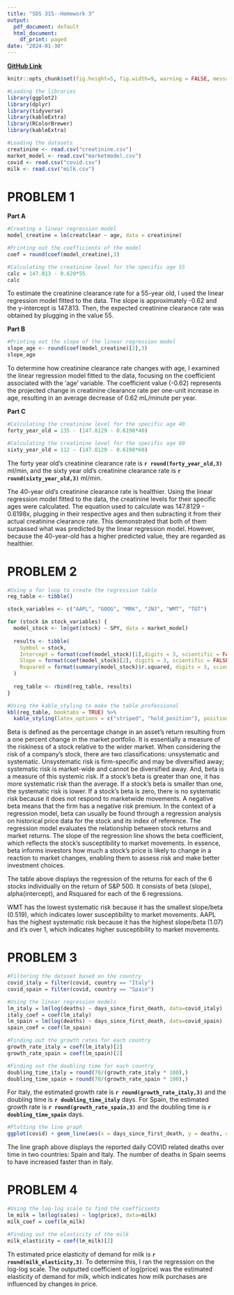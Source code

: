 ```yaml
---
title: "SDS 315--Homework 3"
output:
  pdf_document: default
  html_document:
    df_print: paged
date: "2024-01-30"
---
```


**[GitHub Link](https://github.com/santhoshipen/SDS315)**

```r
knitr::opts_chunk$set(fig.height=5, fig.width=9, warning = FALSE, message = FALSE, echo = FALSE)
```

```r
#Loading the libraries 
library(ggplot2)
library(dplyr)
library(tidyverse)
library(kableExtra)
library(RColorBrewer)
library(kableExtra)

#Loading the datasets
creatinine <- read.csv("creatinine.csv")
market_model <- read.csv("marketmodel.csv")
covid <- read.csv("covid.csv")
milk <- read.csv("milk.csv")
```

# **PROBLEM 1**

**Part A**
```r
#Creating a linear regression model 
model_creatine = lm(creatclear ~ age, data = creatinine)

#Printing out the coefficients of the model 
coef = round(coef(model_creatine),3)

#Calculating the creatinine level for the specific age 55 
calc = 147.813 - 0.620*55
calc
```

To estimate the creatinine clearance rate for a 55-year old, I used the linear regression model fitted to the data. 
The slope is approximately -0.62 and the y-intercept is 147.813. Then, the expected creatinine clearance rate was obtained by plugging in the value 55. 

**Part B** 
```r
#Printing out the slope of the linear regression model 
slope_age <- round(coef(model_creatine)[2],3)
slope_age
```

To determine how creatinine clearance rate changes with age, I examined the linear regression model fitted to the data, focusing on the coefficient associated with the 'age' variable. The coefficient value (-0.62) represents the projected change in creatinine clearance rate per one-unit increase in age, resulting in an average decrease of 0.62 mL/minute per year.
 
**Part C**
```r
#Calculating the creatinine level for the specific age 40
forty_year_old = 135 - (147.8129 - 0.6198*40)

#Calculating the creatinine level for the specific age 60
sixty_year_old = 112 - (147.8129 - 0.6198*60)
```
The forty year old's creatinine clearance rate is **`r round(forty_year_old,3)`** ml/min, and the sixty year old's creatinine clearance rate is **`r round(sixty_year_old,3)`** ml/min. 


The 40-year old's creatinine clearance rate is healthier. Using the linear regression model fitted to the data, the creatinine levels for their specific ages were calculated. The equation used to calculate was 147.8129 - 0.6198x, plugging in their respective ages and then subracting it from their actual creatinine clearance rate. This demonstrated that both of them surpassed what was predicted by the linear regression model. However, because the 40-year-old has a higher predicted value, they are regarded as healthier. 

# **PROBLEM 2**

```r
#Using a for loop to create the regression table 
reg_table <- tibble()

stock_variables <- c("AAPL", "GOOG", "MRK", "JNJ", "WMT", "TGT")

for (stock in stock_variables) {
  model_stock <- lm(get(stock) ~ SPY, data = market_model)
  
  results <- tibble(
    Symbol = stock,
    Intercept = format(coef(model_stock)[1],digits = 3, scientific = FALSE),
    Slope = format(coef(model_stock)[2], digits = 3, scientific = FALSE),
    Rsquared = format(summary(model_stock)$r.squared, digits = 3, scientific = FALSE),
  )
  
  reg_table <- rbind(reg_table, results)
}

#Using the kable_styling to make the table professional 
kbl(reg_table, booktabs = TRUE) %>%
  kable_styling(latex_options = c("striped", "hold_position"), position = "left", full_width = FALSE)

```

Beta is defined as the percentage change in an asset's return resulting from a one percent change in the market portfolio. It is essentially a measure of the riskiness of a stock relative to the wider market. When considering the risk of a company's stock, there are two classifications: unsystematic and systematic. Unsystematic risk is firm-specific and may be diversified away; systematic risk is market-wide and cannot be diversified away. And, beta is a measure of this systemic risk. If a stock's beta is greater than one, it has more systematic risk than the average. If a stock's beta is smaller than one, the systematic risk is lower. If a stock's beta is zero, there is no systematic risk because it does not respond to marketwide movements. A negative beta means that the firm has a negative risk premium. In the context of a regression model, beta can usually be found through a regression analysis on historical price data for the stock and its index of reference. The regression model evaluates the relationship between stock returns and market returns. The slope of the regression line shows the beta coefficient, which reflects the stock's susceptibility to market movements. In essence, beta informs investors how much a stock's price is likely to change in a reaction to market changes, enabling them to assess risk and make better investment choices.

The table above displays the regression of the returns for each of the 6 stocks individually on the return of S&P 500. It consists of beta (slope), alpha(intercept), and Rsquared for each of the 6 regressions. 

WMT has the lowest systematic risk because it has the smallest slope/beta (0.519), which indicates lower susceptibility to market movements. AAPL has the highest systematic risk because it has the highest slope/beta (1.07) and it's over 1, which indicates higher susceptibility to market movements. 


# **PROBLEM 3**

```r
#Filtering the dataset based on the country
covid_italy = filter(covid, country == "Italy")
covid_spain = filter(covid, country == "Spain")

#Using the linear regression models 
lm_italy = lm(log(deaths) ~ days_since_first_death, data=covid_italy)
italy_coef = coef(lm_italy)
lm_spain = lm(log(deaths) ~ days_since_first_death, data=covid_spain)
spain_coef = coef(lm_spain)

#Finding out the growth rates for each country
growth_rate_italy = coef(lm_italy)[2]
growth_rate_spain = coef(lm_spain)[2]

#Finding out the doubling time for each country
doubling_time_italy = round(70/(growth_rate_italy * 100),)
doubling_time_spain = round(70/(growth_rate_spain * 100),)

```

For Italy, the estimated growth rate is **`r round(growth_rate_italy,3)`** and the doubling time is **`r doubling_time_italy`** days. For Spain, the estimated growth rate is **`r round(growth_rate_spain,3)`** and the doubling time is **`r doubling_time_spain `** days. 


```r
#Plotting the line graph 
ggplot(covid) + geom_line(aes(x = days_since_first_death, y = deaths, color = country)) + labs(title = "Reported Daily  Deaths Over Time", x = "Days Since First Death", y = "Number of Deaths")
```

The line graph above displays the reported daily COVID related deaths over time in two countries: Spain and Italy. The number of deaths in Spain seems to have increased faster than in Italy.

# **PROBLEM 4**

```r
#Using the log-log scale to find the coefficients 
lm_milk = lm(log(sales) ~ log(price), data=milk)
milk_coef = coef(lm_milk)

#Finding out the elasticity of the milk 
milk_elasticity = coef(lm_milk)[2]
```

Th estimated price elasticity of demand for milk is **`r round(milk_elasticity,3)`**. To determine this, I ran the regression on the log-log scale. The outputted coefficient of log(price) was the estimated elasticity of demand for milk, which indicates how milk purchases are influenced by changes in price.
